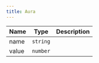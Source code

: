 ```yaml
---
title: Aura
---
```


| Name | Type | Description |
|------|------|-------------|
| name | `string` |  |
| value | `number` |  |